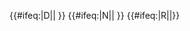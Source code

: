 {{#ifeq:{{{exclude}}}|D||{{NYCS time 2|D|icon=alltimes|text=all times|time={{{time|}}}}} {{NYCS br|time={{{time|}}}}}}} {{#ifeq:{{{exclude}}}|N||{{NYCS time 2|N|icon=alltimes|text=all times|time={{{time|}}}}} {{NYCS br|time={{{time|}}}}}}} {{#ifeq:{{{exclude}}}|R||{{NYCS time 2|R|icon=alltimes|text=all times|time={{{time|}}}}}}}